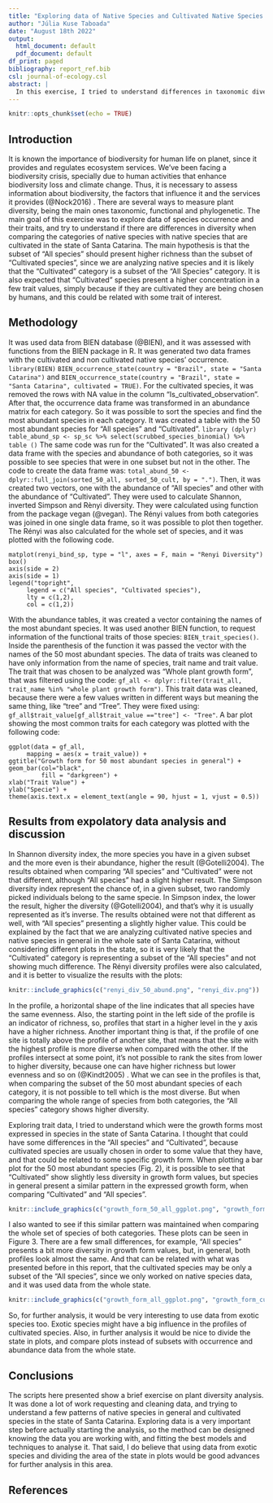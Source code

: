 ```yaml
---
title: "Exploring data of Native Species and Cultivated Native Species in Santa Catarina"
author: "Júlia Kuse Taboada"
date: "August 18th 2022"
output:
  html_document: default
  pdf_document: default
df_print: paged
bibliography: report_ref.bib
csl: journal-of-ecology.csl
abstract: |
  In this exercise, I tried to understand differences in taxonomic diversity and trait diversity between native cultivated species and the whole range of native species in the state of Santa Catarina. For that, it was used the package BIEN to access data of occurrence and traits. The diversity indices used were Shannon and inverse Simpson, and also Rényi diversity profiles. The trait that was explored was the whole plant growth form.
---
```


```r
knitr::opts_chunk$set(echo = TRUE)
```

## Introduction

  It is known the importance of biodiversity for human life on planet, since it provides and regulates ecosystem services. We've been facing a biodiversity crisis, specially due to human activities that enhance biodiversity loss and climate change. Thus, it is necessary to assess information about biodiversity, the factors that influence it and the services it provides (@Nock2016) . There are several ways to measure plant diversity, being the main ones taxonomic, functional and phylogenetic. 
  The main goal of this exercise was to explore data of species occurrence and their traits, and try to understand if there are differences in diversity when comparing the categories of native species with native species that are cultivated in the state of Santa Catarina. The main hypothesis is that the subset of "All species" should present higher richness than the subset of "Cultivated species", since we are analyzing native species and it is likely that the "Cultivated" category is a subset of the "All Species" category. It is also expected that "Cultivated" species present a higher concentration in a few trait values, simply because if they are cultivated they are being chosen by humans, and this could be related with some trait of interest. 

## Methodology 

  It was used data from BIEN database (@BIEN), and it was assessed with functions from the BIEN package in R. It was generated two data frames with the cultivated and non cultivated native species' occurrence.
`library(BIEN)`
`BIEN_occurrence_state(country = "Brazil", state = "Santa Catarina")` and `BIEN_occurrence_state(country = "Brazil", state = "Santa Catarina", cultivated = TRUE)`. For the cultivated species, it was removed the rows with NA value in the column "Is_cultivated_observation". 
  After that, the occurrence data frame was transformed in an abundance matrix for each category. So it was possible to sort the species and find the most abundant species in each category. It was created a table with the 50 most abundant species for "All species" and "Cultivated".
`library (dplyr)`
`table_abund_sp <- sp_sc %>% select(scrubbed_species_binomial) %>% table ()`
  The same code was run for the "Cultivated". It was also created a data frame with the species and abundance of both categories, so it was possible to see species that were in one subset but not in the other. The code to create the data frame was: `total_abund_50 <- dplyr::full_join(sorted_50_all, sorted_50_cult, by = ".")`. Then, it was created two vectors, one with the abundance of "All species" and other with the abundance of "Cultivated". They were used to calculate Shannon, inverted Simpson and Rènyi diversity. They were calculated using function from the package vegan (@vegan). The Rényi values from both categories was joined in one single data frame, so it was possible to plot then together. The Rényi was also calculated for the whole set of species, and it was plotted with the following code.
  
  ```
  matplot(renyi_bind_sp, type = "l", axes = F, main = "Renyi Diversity") 
box()
axis(side = 2)
axis(side = 1)
legend("topright",
       legend = c("All species", "Cultivated species"),
       lty = c(1,2),
       col = c(1,2))
  ```
  
  With the abundance tables, it was created a vector containing the names of the most abundant species. It was used another BIEN function, to request information of the functional traits of those species: `BIEN_trait_species()`. Inside the parenthesis of the function it was passed the vector with the names of the 50 most abundant species. The data of traits was cleaned to have only information from the name of species, trait name and trait value. The trait that was chosen to be analyzed was "Whole plant growth form", that was filtered using the code: `gf_all <- dplyr::filter(trait_all, trait_name %in% "whole plant growth form")`. This trait data was cleaned, because there were a few values written in different ways but meaning the same thing, like "tree" and "Tree". They were fixed using: `gf_all$trait_value[gf_all$trait_value =="tree"] <- "Tree"`. A bar plot showing the most common traits for each category was plotted with the following code:
  
  
  ```
  ggplot(data = gf_all, 
       mapping = aes(x = trait_value)) +
  ggtitle("Growth form for 50 most abundant species in general") +
  geom_bar(col="black",
           fill = "darkgreen") + 
  xlab("Trait Value") +
  ylab("Specie") +
  theme(axis.text.x = element_text(angle = 90, hjust = 1, vjust = 0.5)) 
  ```

## Results from expolatory data analysis and discussion

  In Shannon diversity index, the more species you have in a given subset and the more even is their abundance, higher the result (@Gotelli2004). The results obtained when comparing "All species" and "Cultivated" were not that different, although "All species" had a slight higher result. The Simpson diversity index represent the chance of, in a given subset, two randomly picked individuals belong to the same specie. In Simpson index, the lower the result, higher the diversity (@Gotelli2004), and that's why it is usually represented as it's inverse. The results obtained were not that different as well, with "All species" presenting a slightly higher value. This could be explained by the fact that we are analyzing cultivated native species and native species in general in the whole sate of Santa Catarina, without considering different plots in the state, so it is very likely that the "Cultivated" category is representing a subset of the "All species" and not showing much difference. 
  The Rényi diversity profiles were also calculated, and it is better to visualize the results with the plots:
  
```r
knitr::include_graphics(c("renyi_div_50_abund.png", "renyi_div.png"))
```
  In the profile, a horizontal shape of the line indicates that all species have the same evenness. Also, the starting point in the left side of the profile is an indicator of richness, so, profiles that start in a higher level in the y axis have a higher richness. Another important thing is that, if the profile of one site is totally above the profile of another site, that means that the site with the highest profile is more diverse when compared with the other. If the profiles intersect at some point, it's not possible to rank the sites from lower to higher diversity, because one can have higher richness but lower evenness and so on (@Kindt2005) . 
  What we can see in the profiles is that, when comparing the subset of the 50 most abundant species of each category, it is not possible to tell which is the most diverse. But when comparing the whole range of species from both categories, the "All species" category shows higher diversity. 
  
  Exploring trait data, I tried to understand which were the growth forms most expressed in species in the state of Santa Catarina. I thought that could have some differences in the "All species" and "Cultivated", because cultivated species are usually chosen in order to some value that they have, and that could be related to some specific growth form. When plotting a bar plot for the 50 most abundant species (Fig. 2), it is possible to see that "Cultivated" show slightly less diversity in growth form values, but species in general present a similar pattern in the expressed growth form, when comparing "Cultivated" and "All species". 

```r
knitr::include_graphics(c("growth_form_50_all_ggplot.png", "growth_form_50_cult_ggplot.png"))
```

  I also wanted to see if this similar pattern was maintained when comparing the whole set of species of both categories. These plots can be seen in Figure 3. There are a few small differences, for example, "All species" presents a bit more diversity in growth form values, but, in general, both profiles look almost the same. And that can be related with what was presented before in this report, that the cultivated species may be only a subset of the "All species", since we only worked on native species data, and it was used data from the whole state.
  
```r
knitr::include_graphics(c("growth_form_all_ggplot.png", "growth_form_cult_ggplot.png"))
```
  So, for further analysis, it would be very interesting to use data from exotic species too. Exotic species might have a big influence in the profiles of cultivated species. Also, in further analysis it would be nice to divide the state in plots, and compare plots instead of subsets with occurrence and abundance data from the whole state. 

## Conclusions
  
  The scripts here presented show a brief exercise on plant diversity analysis. It was done a lot of work requesting and cleaning data, and trying to understand a few patterns of native species in general and cultivated species in the state of Santa Catarina. Exploring data is a very important step before actually starting the analysis, so the method can be designed knowing the data you are working with, and fitting the best models and techniques to analyse it. That said, I do believe that using data from exotic species and dividing the area of the state in plots would be good advances for further analysis in this area.   

## References
